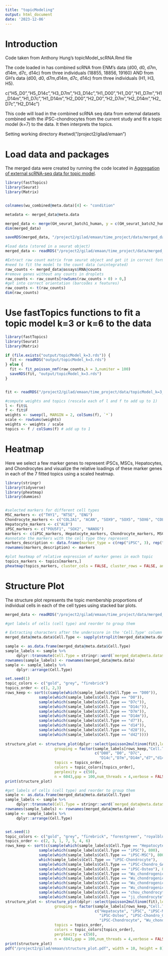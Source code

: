 ```yaml
---
title: "topicModeling"
output: html_document
date: '2023-12-06'
---
```


# Introduction

Code taken from Anthony Hung's topicModel_scRNA.Rmd file 

The code loaded in has combined scRNA from ENM's data (d00, d0, d7m, d14m, d7c, d14c) from three individuals (18855, 18856, 19160) AND from GH's data (d00, d0, d7m,d14m, d7c, d14c) from three individuals (H1, H3, H5).

c("H5_D0","H5_D14c","H3_D7m","H3_D14c","H1_D00","H1_D0","H1_D7m","H1_D14m","H1_D7c","H1_D14m","H2_D00","H2_D0","H2_D7m","H2_D14m","H2_D7c","H2_D14c")

This code will load in the combined scRNA seq data from external datasets combined with the iPSC-chondrocytes from the current study and fit a topic model (k=7) to the data. It then interprets the topics.

Setting working directory
#setwd("/project2/gilad/emaan")

# Load data and packages

The merged data were created by running the code located in [Aggregation of external scRNA-seq data for topic model](external_scRNA.html).

```r
library(fastTopics)
library(Seurat)
library(Matrix)


colnames(wu_combined@meta.data)[4] <- "condition"

metadata <- merged_data@meta.data

merged_data <- merge(GH_seurat_batch1_human, y = c(GH_seurat_batch2_human, seurat_final_2023,wu_combined))
dim(merged_data)

saveRDS(merged_data, "/project2/gilad/emaan/time_project/data/merged_data.rds")

#load data (stored in a seurat object)
merged_data <- readRDS("/project2/gilad/emaan/time_project/data/merged_data.rds")

#Extract raw count matrix from seurat object and get it in correct format for fastTopics
#need to fit the model to the count data (unintegrated)
raw_counts <- merged_data@assays$RNA@counts
#remove genes without any counts in droplets
raw_counts <- raw_counts[rowSums(raw_counts > 0) > 0,] 
#get into correct orientation (barcodes x features)
raw_counts <- t(raw_counts)
dim(raw_counts)
```

# Use fastTopics functions to fit a topic model k=3 or k=6 to the data

```r
library(fastTopics)
library(Seurat)
library(Matrix)

if (file.exists("output/topicModel_k=3.rds")) {
  fit <- readRDS("output/topicModel_k=3.rds")
} else {
  fit <- fit_poisson_nmf(raw_counts,k = 3,numiter = 100)
  saveRDS(fit, "output/topicModel_k=3.rds")
}


fit <- readRDS("/project2/gilad/emaan/time_project/data/topicModel_k=3_wu.rds")

#compute weights and topics (rescale each of l and f to add up to 1)
l <- fit$L
f <- fit$F
weights <- sweep(l, MARGIN = 2, colSums(f), `*`)
scale <- rowSums(weights)
weights <- weights / scale
topics <- f / colSums(f) # add up to 1
```

# Heatmap

Here we select a few marker genes to represent iPSCs, MSCs, Hepatocytes, and Chondrocytes and visualize the relative loadings of these marker genes in each of the 7 fitted topics using a scaled heatmap.

```r
library(stringr)
library(tidyverse)
library(pheatmap)
library(dummies)


#selected markers for different cell types
MSC_markers <- c("THY1", "NT5E", "ENG")
Chondrocyte_markers <- c("COL2A1", "ACAN", "SOX9", "SOX5", "SOX6", "COL9A1")
Hepatocyte_markers <- c("ALB")
iPSC_markers <- c("POU5F1", "SOX2", "NANOG")
markers <- c(iPSC_markers, Hepatocyte_markers, Chondrocyte_markers, MSC_markers)
#annotate the markers with the cell type they represent
markers_description <- data.frame(marker_type = c(rep("iPSC", 3), rep("Hepatocyte", 1), rep("Chondrocyte", 6), rep("MSC", 3)))
rownames(markers_description) <- markers

#plot heatmap of relative expression of marker genes in each topic
topics_markers <- topics[markers,]
pheatmap(topics_markers, cluster_cols = FALSE, cluster_rows = FALSE, annotation_row = markers_description, scale = "row")
```

# Structure Plot

The structure plot represents the topic membership proportions of individual cells in each of the cell types using stacked bar plots.

```r
merged_data <- readRDS("/project2/gilad/emaan/time_project/data/merged_data.rds")
```

```r
#get labels of cells (cell type) and reorder to group them

# Extracting characters after the underscore in the 'Cell.Type' column
merged_data@meta.data$Cell.Type <- sapply(strsplit(merged_data@meta.data$condition, "_"), function(x) x[length(x)])

sample <- as.data.frame(merged_data@meta.data$Cell.Type)
sample_labels <- sample %>% 
     dplyr::transmute(Cell.Type = stringr::word(`merged_data@meta.data$Cell.Type`, start = 1))
rownames(sample_labels) <- rownames(merged_data@meta.data)
sample <- sample_labels %>% 
     dplyr::arrange(Cell.Type)

set.seed(1)
topic_colors <- c("gold", "grey", "firebrick")
topics_order <- c(1, 2,3)
rows_keep <- sort(c(sample(which(sample_labels$Cell.Type == "D00")),
               sample(which(sample_labels$Cell.Type == "D0")),
               sample(which(sample_labels$Cell.Type == "D7c")),
               sample(which(sample_labels$Cell.Type == "D14c")),
               sample(which(sample_labels$Cell.Type == "D7m")),
               sample(which(sample_labels$Cell.Type == "D14m")),
               sample(which(sample_labels$Cell.Type == "d7")),
               sample(which(sample_labels$Cell.Type == "d14")),
               sample(which(sample_labels$Cell.Type == "d28")),
               sample(which(sample_labels$Cell.Type == "d42"))))
               
structure_plot <- structure_plot(dplyr::select(poisson2multinom(fit),loadings = rows_keep),
                      grouping = factor(sample_labels[rows_keep,"Cell.Type"], 
                                        c("D00", "D0", "D7c", 
                                          "D14c","D7m","D14m","d7","d14","d28","d42")),
                      topics = topics_order,
                      colors = topic_colors[topics_order],
                      perplexity = c(50),
                      n = 6043,gap = 100,num_threads = 4,verbose = FALSE)
print(structure_plot)
```





```r
#get labels of cells (cell type) and reorder to group them
sample <- as.data.frame(merged_data@meta.data$Cell.Type)
sample_labels <- sample %>% 
     dplyr::transmute(Cell.Type = stringr::word(`merged_data@meta.data$Cell.Type`, start = 1))
rownames(sample_labels) <- rownames(merged_data@meta.data)
sample <- sample_labels %>% 
     dplyr::arrange(Cell.Type)


set.seed(1)
topic_colors <- c("gold", "grey", "firebrick", "forestgreen", "royalblue", "turquoise", "salmon")
topics_order <- c(2, 3, 1, 7, 5, 4, 6)
rows_keep <- sort(c(sample(which(sample_labels$Cell.Type == "Hepatocyte"), 800),
               sample(which(sample_labels$Cell.Type == "iPSC"), 800),
               sample(which(sample_labels$Cell.Type == "iPSC-MSC"), 800),
               which(sample_labels$Cell.Type == "iPSC-Chondrocyte"),
               sample(which(sample_labels$Cell.Type == "iPSC-Chondro_GAH"), 800),
               sample(which(sample_labels$Cell.Type == "iPSC-Osteo"), 800),
               sample(which(sample_labels$Cell.Type == "Wu_chondrogenic_pellet_d7"), 800),
               sample(which(sample_labels$Cell.Type == "Wu_chondrogenic_pellet_d14"), 800),
               sample(which(sample_labels$Cell.Type == "Wu_chondrogenic_pellet_d28"), 800),
               sample(which(sample_labels$Cell.Type == "Wu_chondrogenic_pellet_d42"), 800),
               sample(which(sample_labels$Cell.Type == "chou_chondrocyte"), 800),
               sample(which(sample_labels$Cell.Type == "ji_chondrocyte"), 800)))
structure_plot <- structure_plot(dplyr::select(poisson2multinom(fit),loadings = rows_keep),
                      grouping = factor(sample_labels[rows_keep,"Cell.Type"], 
                                        c("Hepatocyte", "iPSC", "iPSC-MSC", 
                                          "iPSC-Osteo", "iPSC-Chondro_GAH",
                                          "iPSC-Chondrocyte", "Wu_chondrogenic_pellet_d7", "Wu_chondrogenic_pellet_d14", "Wu_chondrogenic_pellet_d28", "Wu_chondrogenic_pellet_d42", "chou_chondrocyte", "ji_chondrocyte")),
                      topics = topics_order,
                      colors = topic_colors[topics_order],
                      perplexity = c(50),
                      n = 6043,gap = 100,num_threads = 4,verbose = FALSE)
print(structure_plot)
pdf("/project2/gilad/emaan/structure_plot.pdf", width = 10, height = 8)
```

